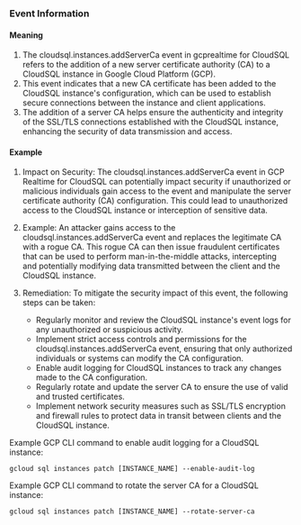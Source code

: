 
### Event Information

#### Meaning

1. The cloudsql.instances.addServerCa event in gcprealtime for CloudSQL refers to the addition of a new server certificate authority (CA) to a CloudSQL instance in Google Cloud Platform (GCP).
2. This event indicates that a new CA certificate has been added to the CloudSQL instance's configuration, which can be used to establish secure connections between the instance and client applications.
3. The addition of a server CA helps ensure the authenticity and integrity of the SSL/TLS connections established with the CloudSQL instance, enhancing the security of data transmission and access.

#### Example

1. Impact on Security: The cloudsql.instances.addServerCa event in GCP Realtime for CloudSQL can potentially impact security if unauthorized or malicious individuals gain access to the event and manipulate the server certificate authority (CA) configuration. This could lead to unauthorized access to the CloudSQL instance or interception of sensitive data.

2. Example: An attacker gains access to the cloudsql.instances.addServerCa event and replaces the legitimate CA with a rogue CA. This rogue CA can then issue fraudulent certificates that can be used to perform man-in-the-middle attacks, intercepting and potentially modifying data transmitted between the client and the CloudSQL instance.

3. Remediation: To mitigate the security impact of this event, the following steps can be taken:
   - Regularly monitor and review the CloudSQL instance's event logs for any unauthorized or suspicious activity.
   - Implement strict access controls and permissions for the cloudsql.instances.addServerCa event, ensuring that only authorized individuals or systems can modify the CA configuration.
   - Enable audit logging for CloudSQL instances to track any changes made to the CA configuration.
   - Regularly rotate and update the server CA to ensure the use of valid and trusted certificates.
   - Implement network security measures such as SSL/TLS encryption and firewall rules to protect data in transit between clients and the CloudSQL instance.

Example GCP CLI command to enable audit logging for a CloudSQL instance:
```
gcloud sql instances patch [INSTANCE_NAME] --enable-audit-log
```

Example GCP CLI command to rotate the server CA for a CloudSQL instance:
```
gcloud sql instances patch [INSTANCE_NAME] --rotate-server-ca
```

